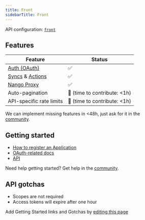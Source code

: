 ```yaml
---
title: Front
sidebarTitle: Front
---
```


API configuration: [`front`](https://nango.dev/providers.yaml)

## Features

| Feature                                                                          | Status                          |
| -------------------------------------------------------------------------------- | ------------------------------- |
| [Auth (OAuth)](/guides/oauth)                                                      | ✅                              |
| [Syncs](/guides/sync) & [Actions](/guides/action)                                                              | ✅                              |
| [Nango Proxy](/guides/proxy)                          | ✅   |
| Auto-pagination                     | 🚫 (time to contribute: &lt;1h) |
| API-specific rate limits | 🚫 (time to contribute: &lt;1h) |

<Tip>We can implement missing features in &lt;48h, just ask for it in the [community](https://nango.dev/slack).</Tip>
## Getting started

-   [How to register an Application](https://dev.frontapp.com/docs/create-and-manage-apps#obtain-oauth-credentials-for-your-app)
-   [OAuth-related docs](https://dev.frontapp.com/docs/oauth)
-   [API](https://dev.frontapp.com/reference/introduction)

<Tip>Need help getting started? Get help in the [community](https://nango.dev/slack).</Tip>

## API gotchas

-   Scopes are not required
-   Access tokens will expire after one hour

<Note>Add Getting Started links and Gotchas by [editing this page](https://github.com/nangohq/nango/tree/master/docs-v2/integrations/all/front.mdx)</Note>
